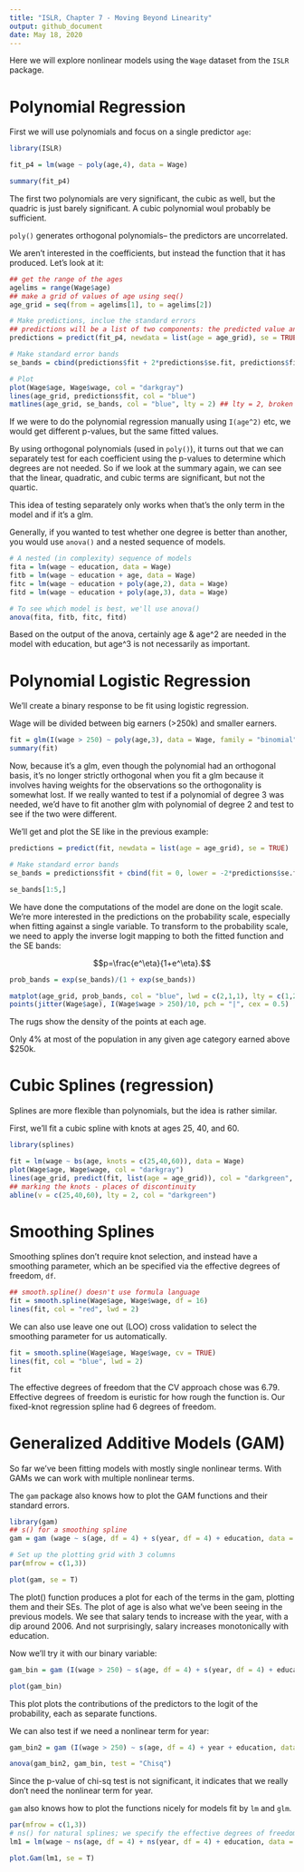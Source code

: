 ```yaml
---
title: "ISLR, Chapter 7 - Moving Beyond Linearity"
output: github_document
date: May 18, 2020
---
```


Here we will explore nonlinear models using the `Wage` dataset from the `ISLR` package.

# Polynomial Regression

First we will use polynomials and focus on a single predictor `age`:

```r
library(ISLR)

fit_p4 = lm(wage ~ poly(age,4), data = Wage) 

summary(fit_p4)
```

The first two polynomials are very significant, the cubic as well, but the quadric is just barely significant. A cubic polynomial woul probably be sufficient.

`poly()` generates orthogonal polynomials-- the predictors are uncorrelated.

We aren't interested in the coefficients, but instead the function that it has produced. Let's look at it:

```r
## get the range of the ages
agelims = range(Wage$age)
## make a grid of values of age using seq()
age_grid = seq(from = agelims[1], to = agelims[2])

# Make predictions, inclue the standard errors
## predictions will be a list of two components: the predicted value and the SE
predictions = predict(fit_p4, newdata = list(age = age_grid), se = TRUE)

# Make standard error bands
se_bands = cbind(predictions$fit + 2*predictions$se.fit, predictions$fit - 2*predictions$se.fit)

# Plot
plot(Wage$age, Wage$wage, col = "darkgray")
lines(age_grid, predictions$fit, col = "blue")
matlines(age_grid, se_bands, col = "blue", lty = 2) ## lty = 2, broken line
```

If we were to do the polynomial regression manually using `I(age^2)` etc, we would get different p-values, but the same fitted values.

By using orthogonal polynomials (used in `poly()`), it turns out that we can separately test for each coefficient using the p-values to determine which degrees are not needed. So if we look at the summary again, we can see that the linear, quadratic, and cubic terms are significant, but not the quartic.

This idea of testing separately only works when that's the only term in the model and if it's a glm.

Generally, if you wanted to test whether one degree is better than another, you would use `anova()` and a nested sequence of models.

```r
# A nested (in complexity) sequence of models
fita = lm(wage ~ education, data = Wage)
fitb = lm(wage ~ education + age, data = Wage)
fitc = lm(wage ~ education + poly(age,2), data = Wage)
fitd = lm(wage ~ education + poly(age,3), data = Wage)

# To see which model is best, we'll use anova()
anova(fita, fitb, fitc, fitd)
```

Based on the output of the anova, certainly age & age^2 are needed in the model with education, but age^3 is not necessarily as important.

# Polynomial Logistic Regression

We'll create a binary response to be fit using logistic regression.

Wage will be divided between big earners (>250k) and smaller earners.

```r
fit = glm(I(wage > 250) ~ poly(age,3), data = Wage, family = "binomial")
summary(fit)
```

Now, because it's a glm, even though the polynomial had an orthogonal basis, it's no longer strictly orthogonal when you fit a glm because it involves having weights for the observations so the orthogonality is somewhat lost. If we really wanted to test if a polynomial of degree 3 was needed, we'd have to fit another glm with polynomial of degree 2 and test to see if the two were different.

We'll get and plot the SE like in the previous example:

```r
predictions = predict(fit, newdata = list(age = age_grid), se = TRUE)

# Make standard error bands
se_bands = predictions$fit + cbind(fit = 0, lower = -2*predictions$se.fit, upper = 2*predictions$se.fit)

se_bands[1:5,]
```

We have done the computations of the model are done on the logit scale. We're more interested in the predictions on the probability scale, especially when fitting against a single variable. To transform to the probability scale, we need to apply the inverse logit mapping to both the fitted function and the SE bands:

$$p=\frac{e^\eta}{1+e^\eta}.$$

```r
prob_bands = exp(se_bands)/(1 + exp(se_bands))

matplot(age_grid, prob_bands, col = "blue", lwd = c(2,1,1), lty = c(1,2,2), type = "l", ylim = c(0,.1))
points(jitter(Wage$age), I(Wage$wage > 250)/10, pch = "|", cex = 0.5)
```

The rugs show the density of the points at each age. 

Only 4% at most of the population in any given age category earned above $250k.

# Cubic Splines (regression)

Splines are more flexible than polynomials, but the idea is rather similar.

First, we'll fit a cubic spline with knots at ages 25, 40, and 60.

```r
library(splines)

fit = lm(wage ~ bs(age, knots = c(25,40,60)), data = Wage)
plot(Wage$age, Wage$wage, col = "darkgray")
lines(age_grid, predict(fit, list(age = age_grid)), col = "darkgreen", lwd = 2)
## marking the knots - places of discontinuity
abline(v = c(25,40,60), lty = 2, col = "darkgreen")
```

# Smoothing Splines

Smoothing splines don't require knot selection, and instead have a smoothing parameter, which an be specified via the effective degrees of freedom, `df`.

```r
## smooth.spline() doesn't use formula language
fit = smooth.spline(Wage$age, Wage$wage, df = 16)
lines(fit, col = "red", lwd = 2)
```

We can also use leave one out (LOO) cross validation to select the smoothing parameter for us automatically.

```r
fit = smooth.spline(Wage$age, Wage$wage, cv = TRUE)
lines(fit, col = "blue", lwd = 2)
fit
```

The effective degrees of freedom that the CV approach chose was 6.79. Effective degrees of freedom is euristic for how rough the function is. Our fixed-knot regression spline had 6 degrees of freedom. 

# Generalized Additive Models (GAM)

So far we've been fitting models with mostly single nonlinear terms. With GAMs we can work with multiple nonlinear terms. 

The `gam` package also knows how to plot the GAM functions and their standard errors.

```r
library(gam)
## s() for a smoothing spline
gam = gam (wage ~ s(age, df = 4) + s(year, df = 4) + education, data = Wage)

# Set up the plotting grid with 3 columns
par(mfrow = c(1,3))

plot(gam, se = T)
```

The plot() function produces a plot for each of the terms in the gam, plotting them and their SEs. The plot of age is also what we've been seeing in the previous models. We see that salary tends to increase with the year, with a dip around 2006. And not surprisingly, salary increases monotonically with education.

Now we'll try it with our binary variable:

```r
gam_bin = gam (I(wage > 250) ~ s(age, df = 4) + s(year, df = 4) + education, data = Wage, family = binomial)

plot(gam_bin)
```

This plot plots the contributions of the predictors to the logit of the probability, each as separate functions. 

We can also test if we need a nonlinear term for year:

```r
gam_bin2 = gam (I(wage > 250) ~ s(age, df = 4) + year + education, data = Wage, family = binomial)

anova(gam_bin2, gam_bin, test = "Chisq")
```

Since the p-value of chi-sq test is not significant, it indicates that we really don't need the nonlinear term for year.

`gam` also knows how to plot the functions nicely for models fit by `lm` and `glm`.

```r
par(mfrow = c(1,3))
# ns() for natural splines; we specify the effective degrees of freedom
lm1 = lm(wage ~ ns(age, df = 4) + ns(year, df = 4) + education, data = Wage)

plot.Gam(lm1, se = T)
```

